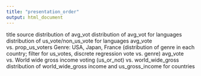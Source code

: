 ```yaml
---
title: "presentation_order"
output: html_document
---
```


title
source
distribution of avg_vot
distribution of avg_vot for languages
distribution of us_vote/non_us_vote for languages
avg_vote vs. prop_us_voters
Genre: USA, Japan, France (distribution of genre in each country; filter for us_votes, discrete regression vote vs. genre)
avg_vote vs. World wide gross income
voting (us_or_not) vs. world_wide_gross
distribution of world_wide_gross income and us_gross_income for countries

